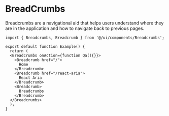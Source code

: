 # BreadCrumbs

Breadcrumbs are a navigational aid that helps users understand where they are in the application and how to navigate back to previous pages.

```tsx
import { Breadcrumbs, Breadcrumb } from '@/ui/components/Breadcrumbs';

export default function Example() {
  return (
  <Breadcrumbs onAction={function Qa(){}}>
    <Breadcrumb href="/">
      Home
    </Breadcrumb>
    <Breadcrumb href="/react-aria">
      React Aria
    </Breadcrumb>
    <Breadcrumb>
      Breadcrumbs
    </Breadcrumb>
  </Breadcrumbs>
  );
}
```